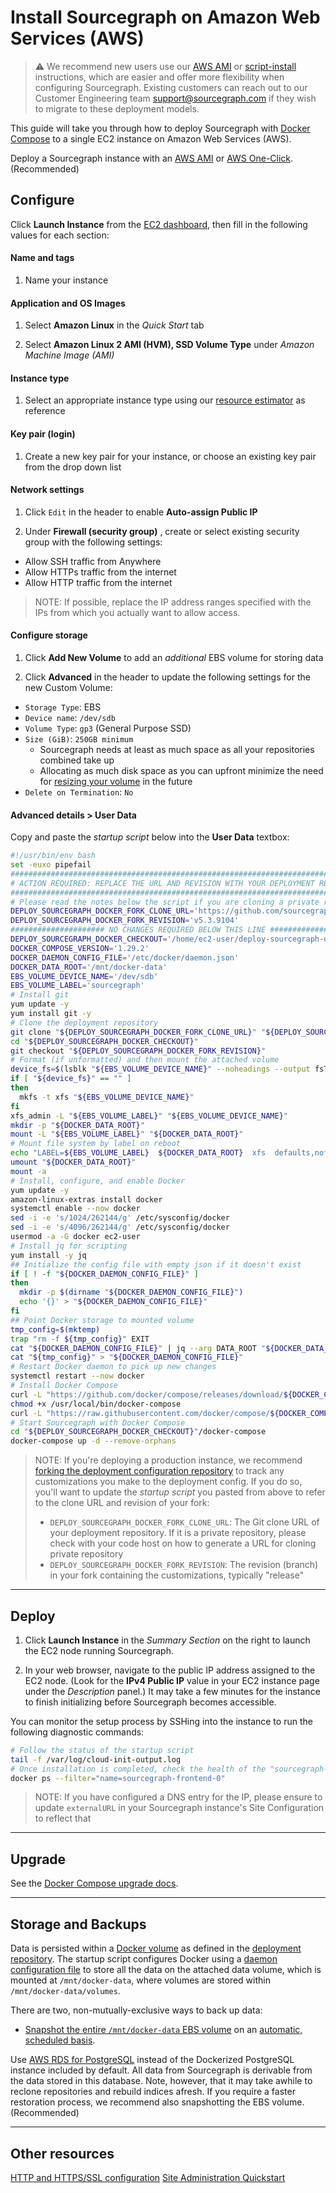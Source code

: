 # Install Sourcegraph on Amazon Web Services (AWS)

> ⚠️ We recommend new users use our [AWS AMI](/admin/deploy/machine-images/aws-oneclick) or [script-install](/admin/deploy/single-node/script) instructions, which are easier and offer more flexibility when configuring Sourcegraph. Existing customers can reach out to our Customer Engineering team support@sourcegraph.com if they wish to migrate to these deployment models.



This guide will take you through how to deploy Sourcegraph with [Docker Compose](https://docs.docker.com/compose/) to a single EC2 instance on Amazon Web Services (AWS).

Deploy a Sourcegraph instance with an [AWS AMI](/admin/deploy/machine-images/aws-ami) or [AWS One-Click](/admin/deploy/machine-images/aws-oneclick). (Recommended)


## Configure

Click **Launch Instance** from the [EC2 dashboard](https://console.aws.amazon.com/ec2/v2/home), then fill in the following values for each section:

#### Name and tags

1. Name your instance

#### Application and OS Images

1. Select **Amazon Linux** in the *Quick Start* tab

2. Select **Amazon Linux 2 AMI (HVM), SSD Volume Type** under *Amazon Machine Image (AMI)*

#### Instance type

1. Select an appropriate instance type using our [resource estimator](https://docs.sourcegraph.com/admin/deploy/resource_estimator) as reference

#### Key pair (login)

1. Create a new key pair for your instance, or choose an existing key pair from the drop down list

#### Network settings

1. Click `Edit` in the header to enable **Auto-assign Public IP**

2. Under **Firewall (security group)** , create or select existing security group with the following settings:

  * Allow SSH traffic from Anywhere
  * Allow HTTPs traffic from the internet
  * Allow HTTP traffic from the internet

> NOTE: If possible, replace the IP address ranges specified with the IPs from which you actually want to allow access.

#### Configure storage

1. Click **Add New Volume** to add an *additional* EBS volume for storing data

2. Click **Advanced** in the header to update the following settings for the new Custom Volume:
  * `Storage Type`: EBS
  * `Device name`: `/dev/sdb`
  * `Volume Type`: `gp3` (General Purpose SSD)
  * `Size (GiB)`: `250GB minimum`
      * Sourcegraph needs at least as much space as all your repositories combined take up
      * Allocating as much disk space as you can upfront minimize the need for [resizing your volume](https://aws.amazon.com/premiumsupport/knowledge-center/expand-root-ebs-linux/) in the future
  * `Delete on Termination`: `No`

#### Advanced details > User Data

Copy and paste the *startup script* below into the **User Data** textbox:

```bash
#!/usr/bin/env bash
set -euxo pipefail
###############################################################################
# ACTION REQUIRED: REPLACE THE URL AND REVISION WITH YOUR DEPLOYMENT REPO INFO
###############################################################################
# Please read the notes below the script if you are cloning a private repository
DEPLOY_SOURCEGRAPH_DOCKER_FORK_CLONE_URL='https://github.com/sourcegraph/deploy-sourcegraph-docker.git'
DEPLOY_SOURCEGRAPH_DOCKER_FORK_REVISION='v5.3.9104'
##################### NO CHANGES REQUIRED BELOW THIS LINE #####################
DEPLOY_SOURCEGRAPH_DOCKER_CHECKOUT='/home/ec2-user/deploy-sourcegraph-docker'
DOCKER_COMPOSE_VERSION='1.29.2'
DOCKER_DAEMON_CONFIG_FILE='/etc/docker/daemon.json'
DOCKER_DATA_ROOT='/mnt/docker-data'
EBS_VOLUME_DEVICE_NAME='/dev/sdb'
EBS_VOLUME_LABEL='sourcegraph'
# Install git
yum update -y
yum install git -y
# Clone the deployment repository
git clone "${DEPLOY_SOURCEGRAPH_DOCKER_FORK_CLONE_URL}" "${DEPLOY_SOURCEGRAPH_DOCKER_CHECKOUT}"
cd "${DEPLOY_SOURCEGRAPH_DOCKER_CHECKOUT}"
git checkout "${DEPLOY_SOURCEGRAPH_DOCKER_FORK_REVISION}"
# Format (if unformatted) and then mount the attached volume
device_fs=$(lsblk "${EBS_VOLUME_DEVICE_NAME}" --noheadings --output fsType)
if [ "${device_fs}" == "" ]
then
  mkfs -t xfs "${EBS_VOLUME_DEVICE_NAME}"
fi
xfs_admin -L "${EBS_VOLUME_LABEL}" "${EBS_VOLUME_DEVICE_NAME}"
mkdir -p "${DOCKER_DATA_ROOT}"
mount -L "${EBS_VOLUME_LABEL}" "${DOCKER_DATA_ROOT}"
# Mount file system by label on reboot
echo "LABEL=${EBS_VOLUME_LABEL}  ${DOCKER_DATA_ROOT}  xfs  defaults,nofail  0  2" >> '/etc/fstab'
umount "${DOCKER_DATA_ROOT}"
mount -a
# Install, configure, and enable Docker
yum update -y
amazon-linux-extras install docker
systemctl enable --now docker
sed -i -e 's/1024/262144/g' /etc/sysconfig/docker
sed -i -e 's/4096/262144/g' /etc/sysconfig/docker
usermod -a -G docker ec2-user
# Install jq for scripting
yum install -y jq
## Initialize the config file with empty json if it doesn't exist
if [ ! -f "${DOCKER_DAEMON_CONFIG_FILE}" ]
then
  mkdir -p $(dirname "${DOCKER_DAEMON_CONFIG_FILE}")
  echo '{}' > "${DOCKER_DAEMON_CONFIG_FILE}"
fi
## Point Docker storage to mounted volume
tmp_config=$(mktemp)
trap "rm -f ${tmp_config}" EXIT
cat "${DOCKER_DAEMON_CONFIG_FILE}" | jq --arg DATA_ROOT "${DOCKER_DATA_ROOT}" '.["data-root"]=$DATA_ROOT' > "${tmp_config}"
cat "${tmp_config}" > "${DOCKER_DAEMON_CONFIG_FILE}"
# Restart Docker daemon to pick up new changes
systemctl restart --now docker
# Install Docker Compose
curl -L "https://github.com/docker/compose/releases/download/${DOCKER_COMPOSE_VERSION}/docker-compose-$(uname -s)-$(uname -m)" -o /usr/local/bin/docker-compose
chmod +x /usr/local/bin/docker-compose
curl -L "https://raw.githubusercontent.com/docker/compose/${DOCKER_COMPOSE_VERSION}/contrib/completion/bash/docker-compose" -o /etc/bash_completion.d/docker-compose
# Start Sourcegraph with Docker Compose
cd "${DEPLOY_SOURCEGRAPH_DOCKER_CHECKOUT}"/docker-compose
docker-compose up -d --remove-orphans
```

> NOTE: If you're deploying a production instance, we recommend [forking the deployment configuration repository](/admin/deploy/docker-compose/#step-1-fork-the-deployment-repository) to track any customizations you make to the deployment config. If you do so, you'll want to update the *startup script* you pasted from above to refer to the clone URL and revision of your fork:
>
> - `DEPLOY_SOURCEGRAPH_DOCKER_FORK_CLONE_URL`: The Git clone URL of your deployment repository. If it is a private repository, please check with your code host on how to generate a URL for cloning private repository
> - `DEPLOY_SOURCEGRAPH_DOCKER_FORK_REVISION`: The revision (branch) in your fork containing the customizations, typically "release"

---

## Deploy

1. Click **Launch Instance** in the *Summary Section* on the right to launch the EC2 node running Sourcegraph.

2. In your web browser, navigate to the public IP address assigned to the EC2 node. (Look for the **IPv4 Public IP** value in your EC2 instance page under the *Description* panel.) It may take a few minutes for the instance to finish initializing before Sourcegraph becomes accessible.

You can monitor the setup process by SSHing into the instance to run the following diagnostic commands:

```bash
# Follow the status of the startup script
tail -f /var/log/cloud-init-output.log
# Once installation is completed, check the health of the "sourcegraph-frontend" container
docker ps --filter="name=sourcegraph-frontend-0"
```

> NOTE: If you have configured a DNS entry for the IP, please ensure to update `externalURL` in your Sourcegraph instance's Site Configuration to reflect that

---

## Upgrade

See the [Docker Compose upgrade docs](/admin/deploy/docker-compose/upgrade).

---

## Storage and Backups

Data is persisted within a [Docker volume](https://docs.docker.com/storage/volumes/) as defined in the [deployment repository](https://github.com/sourcegraph/deploy-sourcegraph-docker/blob/master/docker-compose/docker-compose.yaml). The startup script configures Docker using a [daemon configuration file](https://docs.docker.com/engine/reference/commandline/dockerd/#daemon-configuration-file) to store all the data on the attached data volume, which is mounted at `/mnt/docker-data`, where volumes are stored within `/mnt/docker-data/volumes`.

There are two, non-mutually-exclusive ways to back up data:

* [Snapshot the entire `/mnt/docker-data` EBS volume](https://docs.aws.amazon.com/AWSEC2/latest/UserGuide/ebs-creating-snapshot.html) on an [automatic, scheduled basis](https://docs.aws.amazon.com/AWSEC2/latest/UserGuide/snapshot-lifecycle.html).

Use [AWS RDS for PostgreSQL](https://aws.amazon.com/rds/) instead of the Dockerized PostgreSQL instance included by default. All data from Sourcegraph is derivable from the data stored in this database. Note, however, that it may take awhile to reclone repositories and rebuild indices afresh. If you require a faster restoration process, we recommend also snapshotting the EBS volume. (Recommended)

---

## Other resources

[HTTP and HTTPS/SSL configuration](/admin/http_https_configuration#sourcegraph-via-docker-compose-caddy-2)
[Site Administration Quickstart](/admin/how-to/site-admin-quickstart)
